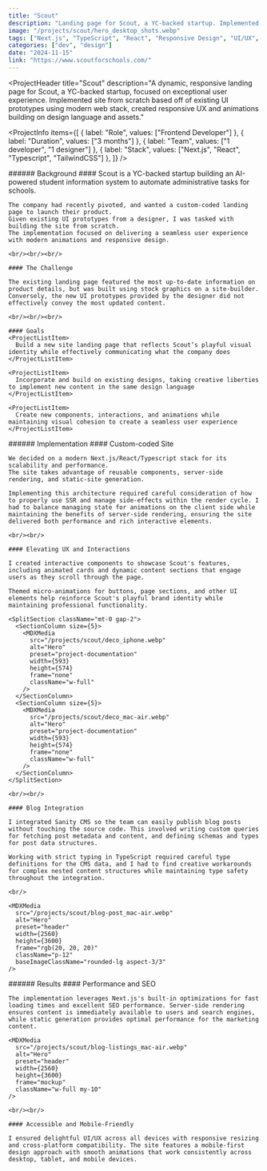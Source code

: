 ```yaml
---
title: "Scout"
description: "Landing page for Scout, a YC-backed startup. Implemented site from scratch based off of existing UI prototypes using modern NextJS/Typescript stack, created responsive UX and animations building on design language and assets."
image: "/projects/scout/hero_desktop_shots.webp"
tags: ["Next.js", "TypeScript", "React", "Responsive Design", "UI/UX", "Landing Page", "Startup"]
categories: ["dev", "design"]
date: "2024-11-15"
link: "https://www.scoutforschools.com/"
---
```


<Section className="w-full h-[90vh] flex justify-center items-center">
  <MDXMedia 
    isVideo
    src="/projects/scout/hero_mac-air.mov" 
    alt="Hero video" 
    preset="header"
    width={2560}
    height={1664}
    frame="mockup"
    className="w-4/5 my-10"
  />
</Section>

<Section className="w-full h-[90vh] flex justify-center items-center">
  <MDXMedia 
    isVideo
    src="/projects/scout/hero_mac-air.mov" 
    alt="Hero video" 
    preset="header"
    width={2560}
    height={1664}
    frame="none"
    className="shadow-lg w-full"
  />
</Section>

<Section className="w-full h-[90vh] flex justify-center items-center">
  <MDXMedia 
    src="/projects/scout/hero_mac-air.webp" 
    alt="Hero" 
    preset="header"
    width={2560}
    height={1664}
    frame="mockup"
    className="w-4/5 my-10"
  />
</Section>

<ProjectHeader
  title="Scout"
  description="A dynamic, responsive landing page for Scout, a YC-backed startup, focused on exceptional user experience. Implemented site from scratch based off of existing UI prototypes using modern web stack, created responsive UX and animations building on design language and assets."
>
  <ProjectInfo
    items={[
      { label: "Role", values: ["Frontend Developer"] },
      { label: "Duration", values: ["3 months"] },
      { label: "Team", values: ["1 developer", "1 designer"] },
      { label: "Stack", values: ["Next.js", "React", "Typescript", "TailwindCSS"] },
    ]}
  />
</ProjectHeader>

<SplitSection>
  <SectionColumn size={5}>
    <MDXMedia 
      src="/projects/scout/deco_iphone.webp" 
      alt="Hero" 
      preset="project-documentation"
      width={593}
      height={574}
      frame="none"
      className="w-full"
    />
  </SectionColumn>
  <SectionColumn size={5}>
    <MDXMedia 
      src="/projects/scout/deco_mac-air.webp" 
      alt="Hero" 
      preset="project-documentation"
      width={593}
      height={574}
      frame="none"
      className="w-full"
    />
  </SectionColumn>
</SplitSection>

<SplitSection>
  <SectionColumn size={4}>
    ###### Background
  </SectionColumn>
  <SectionColumn size={12}>
    #### Scout is a YC-backed startup building an AI-powered student information system to automate administrative tasks for schools.

    The company had recently pivoted, and wanted a custom-coded landing page to launch their product.
    Given existing UI prototypes from a designer, I was tasked with building the site from scratch. 
    The implementation focused on delivering a seamless user experience with modern animations and responsive design.

    <br/><br/><br/>

    #### The Challenge

    The existing landing page featured the most up-to-date information on product details, but was built using stock graphics on a site-builder. 
    Conversely, the new UI prototypes provided by the designer did not effectively convey the most updated content.

    <br/><br/><br/>

    #### Goals
    <ProjectListItem>
      Build a new site landing page that reflects Scout’s playful visual identity while effectively communicating what the company does
    </ProjectListItem>

    <ProjectListItem>
      Incorporate and build on existing designs, taking creative liberties to implement new content in the same design language
    </ProjectListItem>

    <ProjectListItem>
      Create new components, interactions, and animations while maintaining visual cohesion to create a seamless user experience 
    </ProjectListItem>
  </SectionColumn>
  <SectionColumn size={2}>
  </SectionColumn>
</SplitSection>

<SplitSection>
  <SectionColumn size={4}>
    ###### Implementation
  </SectionColumn>
  <SectionColumn size={12}>
    #### Custom-coded Site

    We decided on a modern Next.js/React/Typescript stack for its scalability and performance. 
    The site takes advantage of reusable components, server-side rendering, and static-site generation.

    Implementing this architecture required careful consideration of how to properly use SSR and manage side-effects within the render cycle. I had to balance managing state for animations on the client side while maintaining the benefits of server-side rendering, ensuring the site delivered both performance and rich interactive elements.

    <br/><br/>

    #### Elevating UX and Interactions

    I created interactive components to showcase Scout's features, including animated cards and dynamic content sections that engage users as they scroll through the page.

    Themed micro-animations for buttons, page sections, and other UI elements help reinforce Scout's playful brand identity while maintaining professional functionality.

    <SplitSection className="mt-0 gap-2">
      <SectionColumn size={5}>
        <MDXMedia 
          src="/projects/scout/deco_iphone.webp" 
          alt="Hero" 
          preset="project-documentation"
          width={593}
          height={574}
          frame="none"
          className="w-full"
        />
      </SectionColumn>
      <SectionColumn size={5}>
        <MDXMedia 
          src="/projects/scout/deco_mac-air.webp" 
          alt="Hero" 
          preset="project-documentation"
          width={593}
          height={574}
          frame="none"
          className="w-full"
        />
      </SectionColumn>
    </SplitSection>

    <br/><br/>

    #### Blog Integration
    
    I integrated Sanity CMS so the team can easily publish blog posts without touching the source code. This involved writing custom queries for fetching post metadata and content, and defining schemas and types for post data structures.

    Working with strict typing in TypeScript required careful type definitions for the CMS data, and I had to find creative workarounds for complex nested content structures while maintaining type safety throughout the integration.

    <br/>
    
    <MDXMedia 
      src="/projects/scout/blog-post_mac-air.webp" 
      alt="Hero" 
      preset="header"
      width={2560}
      height={3600}
      frame="rgb(20, 20, 20)"
      className="p-12"
      baseImageClassName="rounded-lg aspect-3/3"
    />
  </SectionColumn>
  <SectionColumn size={2}>
  </SectionColumn>
</SplitSection>

<SplitSection>
  <SectionColumn size={4}>
    ###### Results
  </SectionColumn>
  <SectionColumn size={12}>
    #### Performance and SEO
    
    The implementation leverages Next.js's built-in optimizations for fast loading times and excellent SEO performance. Server-side rendering ensures content is immediately available to users and search engines, while static generation provides optimal performance for the marketing content.

    <MDXMedia 
      src="/projects/scout/blog-listings_mac-air.webp" 
      alt="Hero" 
      preset="header"
      width={2560}
      height={3600}
      frame="mockup"
      className="w-full my-10"
    />

    <br/><br/>

    #### Accessible and Mobile-Friendly
    
    I ensured delightful UI/UX across all devices with responsive resizing and cross-platform compatibility. The site features a mobile-first design approach with smooth animations that work consistently across desktop, tablet, and mobile devices.
  </SectionColumn>
  <SectionColumn size={2}>
  </SectionColumn>
</SplitSection>

<SplitSection>
  <SectionColumn size={0}>
  </SectionColumn>
  <SectionColumn size={5}>
    <MDXMedia 
      src="/projects/scout/hero_iphone.webp" 
      alt="Hero" 
      preset="project-documentation"
      width={1603}
      height={2839}
      frame="none"
      className="w-full my-0"
    />
  </SectionColumn>
  <SectionColumn size={5}>
    <MDXMedia 
      src="/projects/scout/home-cards_iphone.webp" 
      alt="Hero" 
      preset="project-documentation"
      width={1603}
      height={2839}
      frame="none"
      className="w-full my-0"
    />
  </SectionColumn>
  <SectionColumn size={5}>
    <MDXMedia 
      src="/projects/scout/cta_iphone.webp" 
      alt="Hero" 
      preset="project-documentation"
      width={1603}
      height={2839}
      frame="none"
      className="w-full my-0"
    />
  </SectionColumn>
  <SectionColumn size={0}>
  </SectionColumn>
</SplitSection>